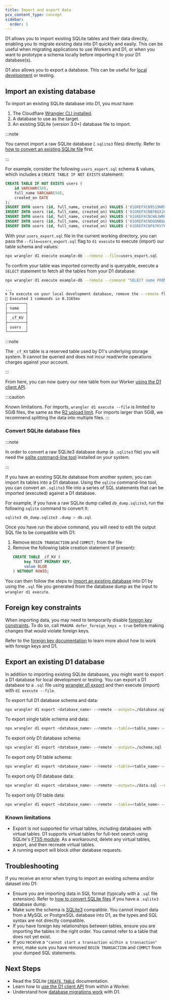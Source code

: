 ```yaml
---
title: Import and export data
pcx_content_type: concept
sidebar:
  order: 1
---
```


D1 allows you to import existing SQLite tables and their data directly, enabling you to migrate existing data into D1 quickly and easily. This can be useful when migrating applications to use Workers and D1, or when you want to prototype a schema locally before importing it to your D1 database(s).

D1 also allows you to export a database. This can be useful for [local development](/d1/build-with-d1/local-development/) or testing.

## Import an existing database

To import an existing SQLite database into D1, you must have:

1. The Cloudflare [Wrangler CLI installed](/workers/wrangler/install-and-update/).
2. A database to use as the target.
3. An existing SQLite (version 3.0+) database file to import.

:::note

You cannot import a raw SQLite database (`.sqlite3` files) directly. Refer to [how to convert an existing SQLite file](#convert-sqlite-database-files) first.

:::

For example, consider the following `users_export.sql` schema & values, which includes a `CREATE TABLE IF NOT EXISTS` statement:

```sql
CREATE TABLE IF NOT EXISTS users (
	id VARCHAR(50),
	full_name VARCHAR(50),
	created_on DATE
);
INSERT INTO users (id, full_name, created_on) VALUES ('01GREFXCN9519NRVXWTPG0V0BF', 'Catlaina Harbar', '2022-08-20 05:39:52');
INSERT INTO users (id, full_name, created_on) VALUES ('01GREFXCNBYBGX2GC6ZGY9FMP4', 'Hube Bilverstone', '2022-12-15 21:56:13');
INSERT INTO users (id, full_name, created_on) VALUES ('01GREFXCNCWAJWRQWC2863MYW4', 'Christin Moss', '2022-07-28 04:13:37');
INSERT INTO users (id, full_name, created_on) VALUES ('01GREFXCNDGQNBQAJG1AP0TYXZ', 'Vlad Koche', '2022-11-29 17:40:57');
INSERT INTO users (id, full_name, created_on) VALUES ('01GREFXCNF67KV7FPPSEJVJMEW', 'Riane Zamora', '2022-12-24 06:49:04');
```

With your `users_export.sql` file in the current working directory, you can pass the `--file=users_export.sql` flag to `d1 execute` to execute (import) our table schema and values:

```sh
npx wrangler d1 execute example-db --remote --file=users_export.sql
```

To confirm your table was imported correctly and is queryable, execute a `SELECT` statement to fetch all the tables from your D1 database:

```sh
npx wrangler d1 execute example-db --remote --command "SELECT name FROM sqlite_schema WHERE type='table' ORDER BY name;"
```

```sh output
...
🌀 To execute on your local development database, remove the --remote flag from your wrangler command.
🚣 Executed 1 commands in 0.3165ms
┌────────┐
│ name   │
├────────┤
│ _cf_KV │
├────────┤
│ users  │
└────────┘
```

:::note

The `_cf_KV` table is a reserved table used by D1's underlying storage system. It cannot be queried and does not incur read/write operations charges against your account.

:::

From here, you can now query our new table from our Worker [using the D1 client API](/d1/build-with-d1/d1-client-api/).

:::caution

Known limitations. For imports, `wrangler d1 execute --file` is limited to 5GiB files, the same as the [R2 upload limit](/r2/platform/limits/). For imports larger than 5GiB, we recommend splitting the data into multiple files.
:::

### Convert SQLite database files

:::note

In order to convert a raw SQLite3 database dump (a `.sqlite3` file) you will need the [sqlite command-line tool](https://sqlite.org/cli.html) installed on your system.

:::

If you have an existing SQLite database from another system, you can import its tables into a D1 database. Using the `sqlite` command-line tool, you can convert an `.sqlite3` file into a series of SQL statements that can be imported (executed) against a D1 database.

For example, if you have a raw SQLite dump called `db_dump.sqlite3`, run the following `sqlite` command to convert it:

```sh
sqlite3 db_dump.sqlite3 .dump > db.sql
```

Once you have run the above command, you will need to edit the output SQL file to be compatible with D1:

1. Remove `BEGIN TRANSACTION` and `COMMIT;` from the file
2. Remove the following table creation statement (if present):
   ```sql
   CREATE TABLE _cf_KV (
    	key TEXT PRIMARY KEY,
    	value BLOB
   ) WITHOUT ROWID;
   ```

You can then follow the steps to [import an existing database](#import-an-existing-database) into D1 by using the `.sql` file you generated from the database dump as the input to `wrangler d1 execute`.

## Foreign key constraints

When importing data, you may need to temporarily disable [foreign key constraints](/d1/build-with-d1/foreign-keys/). To do so, call `PRAGMA defer_foreign_keys = true` before making changes that would violate foreign keys.

Refer to the [foreign key documentation](/d1/build-with-d1/foreign-keys/) to learn more about how to work with foreign keys and D1.

## Export an existing D1 database

In addition to importing existing SQLite databases, you might want to export a D1 database for local development or testing. You can export a D1 database to a `.sql` file using [wrangler d1 export](/workers/wrangler/commands/#export) and then execute (import) with `d1 execute --file`.

To export full D1 database schema and data:

```sh
npx wrangler d1 export <database_name> --remote --output=./database.sql
```

To export single table schema and data:

```sh
npx wrangler d1 export <database_name> --remote --table=<table_name> --output=./table.sql
```

To export only D1 database schema:

```sh
npx wrangler d1 export <database_name> --remote --output=./schema.sql --no-data
```

To export only D1 table schema:

```sh
npx wrangler d1 export <database_name> --remote --table=<table_name> --output=./schema.sql --no-data
```

To export only D1 database data:

```sh
npx wrangler d1 export <database_name> --remote --output=./data.sql --no-schema
```

To export only D1 table data:

```sh
npx wrangler d1 export <database_name> --remote --table=<table_name> --output=./data.sql --no-schema
```

### Known limitations

- Export is not supported for virtual tables, including databases with virtual tables. D1 supports virtual tables for full-text search using SQLite's [FTS5 module](https://www.sqlite.org/fts5.html). As a workaround, delete any virtual tables, export, and then recreate virtual tables.
- A running export will block other database requests.

## Troubleshooting

If you receive an error when trying to import an existing schema and/or dataset into D1:

- Ensure you are importing data in SQL format (typically with a `.sql` file extension). Refer to [how to convert SQLite files](#convert-sqlite-database-files) if you have a `.sqlite3` database dump.
- Make sure the schema is [SQLite3](https://www.sqlite.org/docs.html) compatible. You cannot import data from a MySQL or PostgreSQL database into D1, as the types and SQL syntax are not directly compatible.
- If you have foreign key relationships between tables, ensure you are importing the tables in the right order. You cannot refer to a table that does not yet exist.
- If you receive a `"cannot start a transaction within a transaction"` error, make sure you have removed `BEGIN TRANSACTION` and `COMMIT` from your dumped SQL statements.

## Next Steps

- Read the SQLite [`CREATE TABLE`](https://www.sqlite.org/lang_createtable.html) documentation.
- Learn how to [use the D1 client API](/d1/build-with-d1/d1-client-api/) from within a Worker.
- Understand how [database migrations work](/d1/reference/migrations/) with D1.
